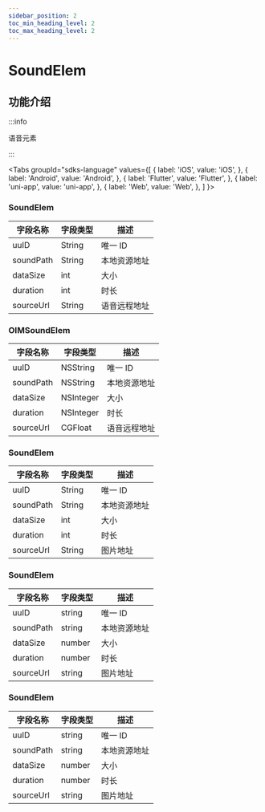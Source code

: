 ```yaml
---
sidebar_position: 2
toc_min_heading_level: 2
toc_max_heading_level: 2
---
```


# SoundElem

## 功能介绍

:::info

语音元素

:::

<Tabs
groupId="sdks-language"
values={[
{ label: 'iOS', value: 'iOS', },
{ label: 'Android', value: 'Android', },
{ label: 'Flutter', value: 'Flutter', },
{ label: 'uni-app', value: 'uni-app', },
{ label: 'Web', value: 'Web', },
]
}>

<TabItem value="Flutter">

### SoundElem

| 字段名称  | 字段类型 | 描述         |
| --------- | -------- | ------------ |
| uuID      | String   | 唯一 ID      |
| soundPath | String   | 本地资源地址 |
| dataSize  | int      | 大小         |
| duration  | int      | 时长         |
| sourceUrl | String   | 语音远程地址     |

</TabItem>

<TabItem value="iOS">

### OIMSoundElem

| 字段名称  | 字段类型  | 描述         |
| --------- | --------- | ------------ |
| uuID      | NSString  | 唯一 ID      |
| soundPath | NSString  | 本地资源地址 |
| dataSize  | NSInteger | 大小         |
| duration  | NSInteger | 时长         |
| sourceUrl | CGFloat   | 语音远程地址     |

</TabItem>

<TabItem value="Android">

### SoundElem

| 字段名称  | 字段类型 | 描述         |
| --------- | -------- | ------------ |
| uuID      | String   | 唯一 ID      |
| soundPath | String   | 本地资源地址 |
| dataSize  | int      | 大小         |
| duration  | int      | 时长         |
| sourceUrl | String   | 图片地址     |

</TabItem>

<TabItem value="Web">

### SoundElem

| 字段名称  | 字段类型 | 描述         |
| --------- | -------- | ------------ |
| uuID      | string   | 唯一 ID      |
| soundPath | string   | 本地资源地址 |
| dataSize  | number   | 大小         |
| duration  | number   | 时长         |
| sourceUrl | string   | 图片地址     |

</TabItem>

<TabItem value="uni-app">

### SoundElem

| 字段名称  | 字段类型 | 描述         |
| --------- | -------- | ------------ |
| uuID      | string   | 唯一 ID      |
| soundPath | string   | 本地资源地址 |
| dataSize  | number   | 大小         |
| duration  | number   | 时长         |
| sourceUrl | string   | 图片地址     |

</TabItem>

</Tabs>
